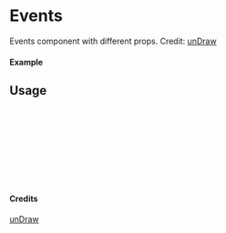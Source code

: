 
<Meta of={Events} title="unDraw/Events" />

# Events

Events component with different props.
Credit: [unDraw](https://undraw.co/illustrations)

#### Example

<Canvas of={Events.Primary} />

## Usage

```ts
import { Events } from "yadl-ui";

const Example = () => {
  return (
      <Events />
  );
};

export default Example;
```

#### Credits
[unDraw](https://undraw.co/illustrations)
